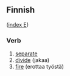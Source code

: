 ==Finnish==
([[Wiktionary:Finnish_index_e|index E]])

===Verb===

# [[separate]] 
# [[divide]] (jakaa)
# [[fire]] (erottaa työstä)